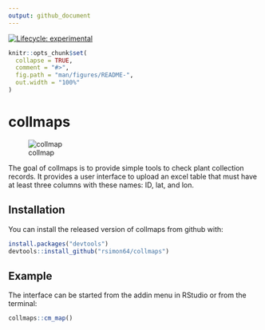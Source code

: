 ```yaml
---
output: github_document
---
```


<!-- README.md is generated from README.Rmd. Please edit that file -->

<!-- badges: start -->

[![Lifecycle:
experimental](https://img.shields.io/badge/lifecycle-experimental-orange.svg)](https://www.tidyverse.org/lifecycle/#experimental)
<!-- badges: end -->

```r
knitr::opts_chunk$set(
  collapse = TRUE,
  comment = "#>",
  fig.path = "man/figures/README-",
  out.width = "100%"
)
```
# collmaps

![collmap](inst/rstudio/templates/project/biodiv.png)

The goal of collmaps is to provide simple tools to check plant collection records. It provides a user interface to upload an excel table that must have at least three columns with these names: ID, lat, and lon.



## Installation

You can install the released version of collmaps from github with:

``` r
install.packages("devtools")
devtools::install_github("rsimon64/collmaps")
```

## Example

The interface can be started from the addin menu in RStudio or from the terminal:

```r

collmaps::cm_map()

```

